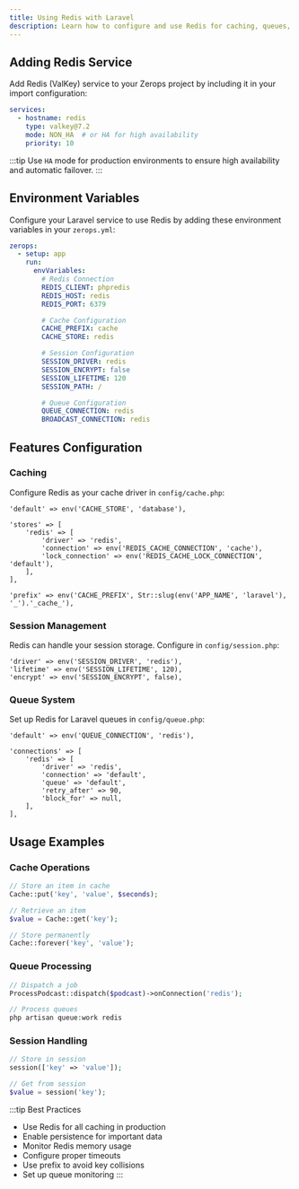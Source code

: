 ```yaml
---
title: Using Redis with Laravel
description: Learn how to configure and use Redis for caching, queues, and sessions in your Laravel application on Zerops
---
```



## Adding Redis Service

Add Redis (ValKey) service to your Zerops project by including it in your import configuration:

```yml
services:
  - hostname: redis
    type: valkey@7.2
    mode: NON_HA  # or HA for high availability
    priority: 10
```

:::tip
Use `HA` mode for production environments to ensure high availability and automatic failover.
:::

## Environment Variables

Configure your Laravel service to use Redis by adding these environment variables in your `zerops.yml`:

```yml
zerops:
  - setup: app
    run:
      envVariables:
        # Redis Connection
        REDIS_CLIENT: phpredis
        REDIS_HOST: redis
        REDIS_PORT: 6379

        # Cache Configuration
        CACHE_PREFIX: cache
        CACHE_STORE: redis

        # Session Configuration
        SESSION_DRIVER: redis
        SESSION_ENCRYPT: false
        SESSION_LIFETIME: 120
        SESSION_PATH: /

        # Queue Configuration
        QUEUE_CONNECTION: redis
        BROADCAST_CONNECTION: redis
```

## Features Configuration

### Caching

Configure Redis as your cache driver in `config/cache.php`:

```php:config/cache.php
'default' => env('CACHE_STORE', 'database'),

'stores' => [
    'redis' => [
        'driver' => 'redis',
        'connection' => env('REDIS_CACHE_CONNECTION', 'cache'),
        'lock_connection' => env('REDIS_CACHE_LOCK_CONNECTION', 'default'),
    ],
],

'prefix' => env('CACHE_PREFIX', Str::slug(env('APP_NAME', 'laravel'), '_').'_cache_'),
```

### Session Management

Redis can handle your session storage. Configure in `config/session.php`:

```php:config/session.php
'driver' => env('SESSION_DRIVER', 'redis'),
'lifetime' => env('SESSION_LIFETIME', 120),
'encrypt' => env('SESSION_ENCRYPT', false),
```

### Queue System

Set up Redis for Laravel queues in `config/queue.php`:

```php:config/queue.php
'default' => env('QUEUE_CONNECTION', 'redis'),

'connections' => [
    'redis' => [
        'driver' => 'redis',
        'connection' => 'default',
        'queue' => 'default',
        'retry_after' => 90,
        'block_for' => null,
    ],
],
```

## Usage Examples

### Cache Operations
```php
// Store an item in cache
Cache::put('key', 'value', $seconds);

// Retrieve an item
$value = Cache::get('key');

// Store permanently
Cache::forever('key', 'value');
```

### Queue Processing
```php
// Dispatch a job
ProcessPodcast::dispatch($podcast)->onConnection('redis');

// Process queues
php artisan queue:work redis
```

### Session Handling
```php
// Store in session
session(['key' => 'value']);

// Get from session
$value = session('key');
```

:::tip Best Practices
- Use Redis for all caching in production
- Enable persistence for important data
- Monitor Redis memory usage
- Configure proper timeouts
- Use prefix to avoid key collisions
- Set up queue monitoring
:::